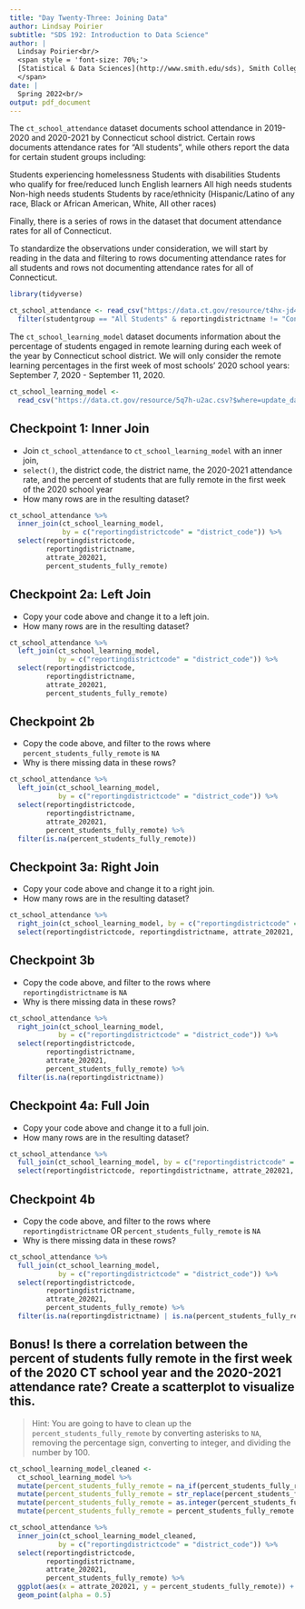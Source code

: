 ```yaml
---
title: "Day Twenty-Three: Joining Data"
author: Lindsay Poirier
subtitle: "SDS 192: Introduction to Data Science"
author: |
  Lindsay Poirier<br/>
  <span style = 'font-size: 70%;'>
  [Statistical & Data Sciences](http://www.smith.edu/sds), Smith College<br/>
  </span>
date: |
  Spring 2022<br/>
output: pdf_document
---
```



The `ct_school_attendance` dataset documents school attendance in 2019-2020 and 2020-2021 by Connecticut school district. Certain rows documents attendance rates for "All students", while others report the data for certain student groups including:

Students experiencing homelessness
Students with disabilities
Students who qualify for free/reduced lunch
English learners
All high needs students
Non-high needs students
Students by race/ethnicity (Hispanic/Latino of any race, Black or African American, White, All other races)

Finally, there is a series of rows in the dataset that document attendance rates for all of Connecticut. 

To standardize the observations under consideration, we will start by reading in the data and filtering to rows documenting attendance rates for all students and rows not documenting attendance rates for all of Connecticut.

```r
library(tidyverse)

ct_school_attendance <- read_csv("https://data.ct.gov/resource/t4hx-jd4c.csv?$limit=3000") %>%
  filter(studentgroup == "All Students" & reportingdistrictname != "Connecticut") 
```


The `ct_school_learning_model` dataset documents information about the percentage of students engaged in remote learning during each week of the year by Connecticut school district. We will only consider the remote learning percentages in the first week of most schools' 2020 school years: September 7, 2020 - September 11, 2020. 

```r
ct_school_learning_model <-
  read_csv("https://data.ct.gov/resource/5q7h-u2ac.csv?$where=update_date=%272020-09-17%27")
```

## Checkpoint 1: Inner Join

* Join `ct_school_attendance` to `ct_school_learning_model` with an inner join, 
* `select()`, the district code, the district name, the 2020-2021 attendance rate, and the percent of students that are fully remote in the first week of the 2020 school year
* How many rows are in the resulting dataset? 

```r
ct_school_attendance %>%
  inner_join(ct_school_learning_model, 
             by = c("reportingdistrictcode" = "district_code")) %>%
  select(reportingdistrictcode, 
         reportingdistrictname, 
         attrate_202021, 
         percent_students_fully_remote)
```

## Checkpoint 2a: Left Join

* Copy your code above and change it to a left join.
* How many rows are in the resulting dataset? 

```r
ct_school_attendance %>%
  left_join(ct_school_learning_model, 
            by = c("reportingdistrictcode" = "district_code")) %>%
  select(reportingdistrictcode, 
         reportingdistrictname, 
         attrate_202021, 
         percent_students_fully_remote) 
```

## Checkpoint 2b

* Copy the code above, and filter to the rows where `percent_students_fully_remote` is `NA`
* Why is there missing data in these rows?

```r
ct_school_attendance %>%
  left_join(ct_school_learning_model, 
            by = c("reportingdistrictcode" = "district_code")) %>%
  select(reportingdistrictcode, 
         reportingdistrictname, 
         attrate_202021, 
         percent_students_fully_remote) %>%
  filter(is.na(percent_students_fully_remote))
```


## Checkpoint 3a: Right Join

* Copy your code above and change it to a right join.
* How many rows are in the resulting dataset? 

```r
ct_school_attendance %>%
  right_join(ct_school_learning_model, by = c("reportingdistrictcode" = "district_code")) %>%
  select(reportingdistrictcode, reportingdistrictname, attrate_202021, percent_students_fully_remote)
```

## Checkpoint 3b 

* Copy the code above, and filter to the rows where `reportingdistrictname` is `NA`
* Why is there missing data in these rows?

```r
ct_school_attendance %>%
  right_join(ct_school_learning_model, 
            by = c("reportingdistrictcode" = "district_code")) %>%
  select(reportingdistrictcode, 
         reportingdistrictname, 
         attrate_202021, 
         percent_students_fully_remote) %>%
  filter(is.na(reportingdistrictname))
```


## Checkpoint 4a: Full Join

* Copy your code above and change it to a full join.
* How many rows are in the resulting dataset? 

```r
ct_school_attendance %>%
  full_join(ct_school_learning_model, by = c("reportingdistrictcode" = "district_code")) %>%
  select(reportingdistrictcode, reportingdistrictname, attrate_202021, percent_students_fully_remote)
```

## Checkpoint 4b 

* Copy the code above, and filter to the rows where `reportingdistrictname` OR `percent_students_fully_remote` is `NA`
* Why is there missing data in these rows?

```r
ct_school_attendance %>%
  full_join(ct_school_learning_model, 
            by = c("reportingdistrictcode" = "district_code")) %>%
  select(reportingdistrictcode, 
         reportingdistrictname, 
         attrate_202021, 
         percent_students_fully_remote) %>%
  filter(is.na(reportingdistrictname) | is.na(percent_students_fully_remote))
```

## Bonus! Is there a correlation between the percent of students fully remote in the first week of the 2020 CT school year and the 2020-2021 attendance rate? Create a scatterplot to visualize this. 

> Hint: You are going to have to clean up the `percent_students_fully_remote` by converting asterisks to `NA`, removing the percentage sign, converting to integer, and dividing the number by 100. 

```r
ct_school_learning_model_cleaned <- 
  ct_school_learning_model %>%
  mutate(percent_students_fully_remote = na_if(percent_students_fully_remote, "*")) %>%
  mutate(percent_students_fully_remote = str_replace(percent_students_fully_remote, "%", "")) %>%
  mutate(percent_students_fully_remote = as.integer(percent_students_fully_remote)) %>%
  mutate(percent_students_fully_remote = percent_students_fully_remote / 100)

ct_school_attendance %>%
  inner_join(ct_school_learning_model_cleaned, 
            by = c("reportingdistrictcode" = "district_code")) %>%
  select(reportingdistrictcode, 
         reportingdistrictname, 
         attrate_202021, 
         percent_students_fully_remote) %>%
  ggplot(aes(x = attrate_202021, y = percent_students_fully_remote)) +
  geom_point(alpha = 0.5)
```
